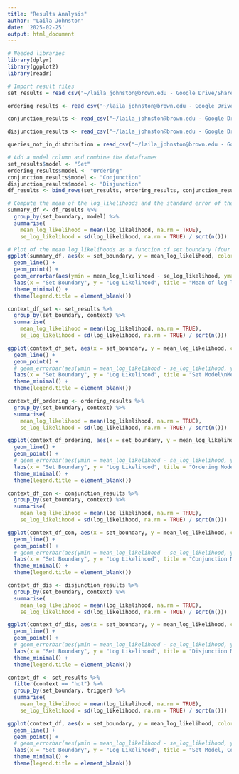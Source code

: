 ```yaml
---
title: "Results Analysis"
author: "Laila Johnston"
date: '2025-02-25'
output: html_document
---
```


```r
# Needed libraries 
library(dplyr)
library(ggplot2)
library(readr)
```


```r
# Import result files 
set_results = read_csv("~/laila_johnston@brown.edu - Google Drive/Shared drives/BLT Lab/Current Studies/SCA (Structure of Computational Alternatives; formerly CompAlt and RSA)/Extensions (Laila)/results/set_results.csv")

ordering_results <- read_csv("~/laila_johnston@brown.edu - Google Drive/Shared drives/BLT Lab/Current Studies/SCA (Structure of Computational Alternatives; formerly CompAlt and RSA)/Extensions (Laila)/results/ordering_results.csv")

conjunction_results <- read_csv("~/laila_johnston@brown.edu - Google Drive/Shared drives/BLT Lab/Current Studies/SCA (Structure of Computational Alternatives; formerly CompAlt and RSA)/Extensions (Laila)/results/conjunction_results.csv")

disjunction_results <- read_csv("~/laila_johnston@brown.edu - Google Drive/Shared drives/BLT Lab/Current Studies/SCA (Structure of Computational Alternatives; formerly CompAlt and RSA)/Extensions (Laila)/results/disjunction_results.csv")

queries_not_in_distribution = read_csv("~/laila_johnston@brown.edu - Google Drive/Shared drives/BLT Lab/Current Studies/SCA (Structure of Computational Alternatives; formerly CompAlt and RSA)/Extensions (Laila)/results/queries_not_in_distribution.csv")
```

```r
# Add a model column and combine the dataframes 
set_results$model <- "Set"
ordering_results$model <- "Ordering"
conjunction_results$model <- "Conjunction"
disjunction_results$model <- "Disjunction"
df_results <- bind_rows(set_results, ordering_results, conjunction_results, disjunction_results)

# Compute the mean of the log_likelihoods and the standard error of the log_likelihoods for each set_boundary and model
summary_df <- df_results %>%
  group_by(set_boundary, model) %>%
  summarise(
    mean_log_likelihood = mean(log_likelihood, na.rm = TRUE),
    se_log_likelihood = sd(log_likelihood, na.rm = TRUE) / sqrt(n()))

# Plot of the mean log_likelihoods as a function of set boundary (four lines, one for each model) with standard error of the mean
ggplot(summary_df, aes(x = set_boundary, y = mean_log_likelihood, color = model)) +
  geom_line() +
  geom_point() +
  geom_errorbar(aes(ymin = mean_log_likelihood - se_log_likelihood, ymax = mean_log_likelihood + se_log_likelihood), width = 0.2) +
  labs(x = "Set Boundary", y = "Log Likelihood", title = "Mean of log likelihoods  as a function of set boundary with standard error of the mean\nAveraged accross all contexts and trials") +
  theme_minimal() +
  theme(legend.title = element_blank())
```

```r
context_df_set <- set_results %>%
  group_by(set_boundary, context) %>%
  summarise(
    mean_log_likelihood = mean(log_likelihood, na.rm = TRUE),
    se_log_likelihood = sd(log_likelihood, na.rm = TRUE) / sqrt(n()))

ggplot(context_df_set, aes(x = set_boundary, y = mean_log_likelihood, color = context)) +
  geom_line() +
  geom_point() +
  # geom_errorbar(aes(ymin = mean_log_likelihood - se_log_likelihood, ymax = mean_log_likelihood + se_log_likelihood), width = 0.2) +
  labs(x = "Set Boundary", y = "Log Likelihood", title = "Set Model\nMean of log likelihoodsas a function of set boundary\nAveraged accross triggers and queries") +
  theme_minimal() +
  theme(legend.title = element_blank())
```
```r
context_df_ordering <- ordering_results %>%
  group_by(set_boundary, context) %>%
  summarise(
    mean_log_likelihood = mean(log_likelihood, na.rm = TRUE),
    se_log_likelihood = sd(log_likelihood, na.rm = TRUE) / sqrt(n()))

ggplot(context_df_ordering, aes(x = set_boundary, y = mean_log_likelihood, color = context)) +
  geom_line() +
  geom_point() +
  # geom_errorbar(aes(ymin = mean_log_likelihood - se_log_likelihood, ymax = mean_log_likelihood + se_log_likelihood), width = 0.2) +
  labs(x = "Set Boundary", y = "Log Likelihood", title = "Ordering Model\nMean of log likelihoods as a function of set boundary\nAveraged accross triggers and queries") +
  theme_minimal() +
  theme(legend.title = element_blank())
```
```r
context_df_con <- conjunction_results %>%
  group_by(set_boundary, context) %>%
  summarise(
    mean_log_likelihood = mean(log_likelihood, na.rm = TRUE),
    se_log_likelihood = sd(log_likelihood, na.rm = TRUE) / sqrt(n()))

ggplot(context_df_con, aes(x = set_boundary, y = mean_log_likelihood, color = context)) +
  geom_line() +
  geom_point() +
  # geom_errorbar(aes(ymin = mean_log_likelihood - se_log_likelihood, ymax = mean_log_likelihood + se_log_likelihood), width = 0.2) +
  labs(x = "Set Boundary", y = "Log Likelihood", title = "Conjunction Model\nMean of log likelihoods as a function of set boundary\nAveraged accross triggers and queries") +
  theme_minimal() +
  theme(legend.title = element_blank())
```
```r
context_df_dis <- disjunction_results %>%
  group_by(set_boundary, context) %>%
  summarise(
    mean_log_likelihood = mean(log_likelihood, na.rm = TRUE),
    se_log_likelihood = sd(log_likelihood, na.rm = TRUE) / sqrt(n()))

ggplot(context_df_dis, aes(x = set_boundary, y = mean_log_likelihood, color = context)) +
  geom_line() +
  geom_point() +
  # geom_errorbar(aes(ymin = mean_log_likelihood - se_log_likelihood, ymax = mean_log_likelihood + se_log_likelihood), width = 0.2) +
  labs(x = "Set Boundary", y = "Log Likelihood", title = "Disjunction Model\nMean of log likelihoods as a function of set boundary\nAveraged accross triggers and queries") +
  theme_minimal() +
  theme(legend.title = element_blank())
```

```r
context_df <- set_results %>%
  filter(context == "hot") %>% 
  group_by(set_boundary, trigger) %>%
  summarise(
    mean_log_likelihood = mean(log_likelihood, na.rm = TRUE),
    se_log_likelihood = sd(log_likelihood, na.rm = TRUE) / sqrt(n()))

ggplot(context_df, aes(x = set_boundary, y = mean_log_likelihood, color = trigger)) +
  geom_line() +
  geom_point() +
  # geom_errorbar(aes(ymin = mean_log_likelihood - se_log_likelihood, ymax = mean_log_likelihood + se_log_likelihood), width = 0.2) +
  labs(x = "Set Boundary", y = "Log Likelihood", title = "Set Model, Context 'hot'\nMean of log likelihoods as a function of set boundary\nAveraged accross queries") +
  theme_minimal() +
  theme(legend.title = element_blank())
```

